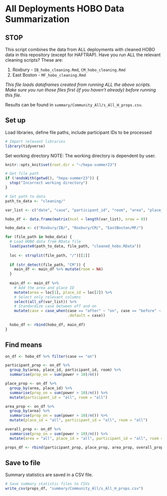 # All Deployments HOBO Data Summarization

## STOP

This script combines the data from ALL deployments with cleaned HOBO data in this repository (except for HAFTRAP). Have you run ALL the relevant cleaning scripts? These are:

1. Roxbury - `IB_hobo_cleaning.Rmd`, `CM_hobo_cleaning.Rmd`
2. East Boston - `MF_hobo_cleaning.Rmd`

*This file loads  dataframes created from running ALL the above scripts. Make sure you run those files first (if you haven't already) before running this file.*

Results can be found in `summary/Community_All/s_All_H_props.csv`.

## Set up
Load libraries, define file paths, include participant IDs to be processed
```r
# Import relevant libraries
library(tidyverse)
```

Set working directory
NOTE: The working directory is dependent by user. 
```r
knitr::opts_knit$set(root.dir = "~/hepa-summer23")
```

```r
# Get file path
if (!endsWith(getwd(), "hepa-summer23")) {
  stop("Incorrect working directory")
}
```

```r
# Set path to data
path_to_data <- "cleaning/"
```


```r
var_list <- c("date", "case", "participant_id", "room", "area", "place_id", "power")

hobo_df <- data.frame(matrix(ncol = length(var_list), nrow = 0))

hobo_data <- c("Roxbury/IB/", "Roxbury/CM/", "EastBoston/MF/")

for (file_path in hobo_data) {
  # Load HOBO data from RData file
  load(paste0(path_to_data, file_path, "cleaned_hobo.RData"))
  
  loc <- strsplit(file_path, "/")[[1]]
  
  if (str_detect(file_path, "CM")) {
    main_df <- main_df %>% mutate(room = NA)
  }
  
  main_df <- main_df %>%
    # Add the area and place ID
    mutate(area = loc[1], place_id = loc[2]) %>%
    # Select only relevant columns
    select(all_of(var_list)) %>%
    # Standardize case between off and on
    mutate(case = case_when(case == "after" ~ "on", case == "before" ~ "off",
                            .default = case))
  
  hobo_df <- rbind(hobo_df, main_df)
}
```

## Find means
```r
on_df <- hobo_df %>% filter(case == "on")

participant_prop <- on_df %>%
  group_by(area, place_id, participant_id, room) %>%
  summarise(prop_on = sum(power > 10)/n())

place_prop <- on_df %>%
  group_by(area, place_id) %>%
  summarise(prop_on = sum(power > 10)/n()) %>%
  mutate(participant_id = "all", room = "all")

area_prop <- on_df %>%
  group_by(area) %>%
  summarise(prop_on = sum(power > 10)/n()) %>%
  mutate(place_id = "all", participant_id = "all", room = "all")

overall_prop <- on_df %>%
  summarise(prop_on = sum(power > 10)/n()) %>%
  mutate(area = "all", place_id = "all", participant_id = "all", room = "all")

props_df <- rbind(participant_prop, place_prop, area_prop, overall_prop)
```
## Save to file
Summary statistics are saved in a CSV file.
```r
# Save summary statistic files to CSVs
write_csv(props_df, "summary/Community_All/s_All_H_props.csv")
```